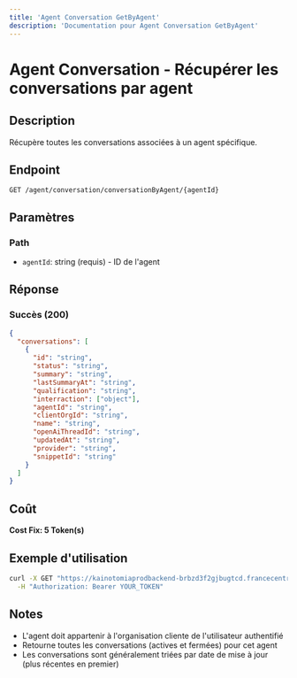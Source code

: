 ```yaml
---
title: 'Agent Conversation GetByAgent'
description: 'Documentation pour Agent Conversation GetByAgent'
---
```


# Agent Conversation - Récupérer les conversations par agent

## Description
Récupère toutes les conversations associées à un agent spécifique.

## Endpoint
```
GET /agent/conversation/conversationByAgent/{agentId}
```

## Paramètres

### Path
- `agentId`: string (requis) - ID de l'agent

## Réponse

### Succès (200)
```json
{
  "conversations": [
    {
      "id": "string",
      "status": "string",
      "summary": "string",
      "lastSummaryAt": "string",
      "qualification": "string",
      "interraction": ["object"],
      "agentId": "string",
      "clientOrgId": "string",
      "name": "string",
      "openAiThreadId": "string",
      "updatedAt": "string",
      "provider": "string",
      "snippetId": "string"
    }
  ]
}
```

## Coût
**Cost Fix: 5 Token(s)**

## Exemple d'utilisation

```bash
curl -X GET "https://kainotomiaprodbackend-brbzd3f2gjbugtcd.francecentral-01.azurewebsites.net/agent/conversation/conversationByAgent/agent-id-123" \
  -H "Authorization: Bearer YOUR_TOKEN"
```

## Notes
- L'agent doit appartenir à l'organisation cliente de l'utilisateur authentifié
- Retourne toutes les conversations (actives et fermées) pour cet agent
- Les conversations sont généralement triées par date de mise à jour (plus récentes en premier) 
